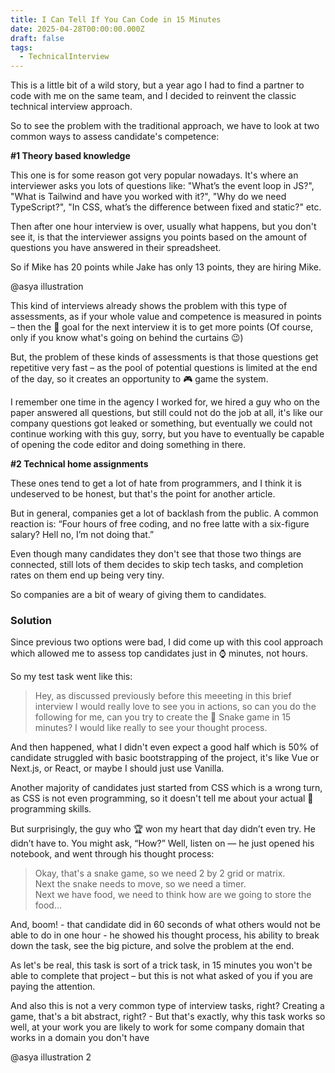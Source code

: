 ```yaml
---
title: I Can Tell If You Can Code in 15 Minutes
date: 2025-04-28T00:00:00.000Z
draft: false
tags:
  - TechnicalInterview
---
```


This is a little bit of a wild story, but a year ago I had to find a partner to code with me on the same team, and I decided to reinvent the classic technical interview approach.

So to see the problem with the traditional approach, we have to look at two common ways to assess candidate's competence:

**#1 Theory based knowledge**

This one is for some reason got very popular nowadays. It's where an interviewer asks you lots of questions like: "What’s the event loop in JS?", "What is Tailwind and have you worked with it?", "Why do we need TypeScript?", "In CSS, what’s the difference between fixed and static?" etc.

Then after one hour interview is over, usually what happens, but you don't see it, is that the interviewer assigns you points based on the amount of questions you have answered in their spreadsheet.

So if Mike has 20 points while Jake has only 13 points, they are hiring Mike.

@asya illustration

This kind of interviews already shows the problem with this type of assessments, as if your whole value and competence is measured in points – then the 🎯 goal for the next interview it is to get more points (Of course, only if you know what's going on behind the curtains 😉)

But, the problem of these kinds of assessments is that those questions get repetitive very fast – as the pool of potential questions is limited at the end of the day, so it creates an opportunity to 🎮 game the system.

I remember one time in the agency I worked for, we hired a guy who on the paper answered all questions, but still could not do the job at all, it's like our company questions got leaked or something, but eventually we could not continue working with this guy, sorry, but you have to eventually be capable of opening the code editor and doing something in there.

**#2 Technical home assignments**

These ones tend to get a lot of hate from programmers, and I think it is undeserved to be honest, but that's the point for another article.

But in general, companies get a lot of backlash from the public. A common reaction is: “Four hours of free coding, and no free latte with a six-figure salary? Hell no, I’m not doing that.”

Even though many candidates they don't see that those two things are connected, still lots of them decides to skip tech tasks, and completion rates on them end up being very  tiny.

So companies are a bit of weary of giving them to candidates.

### Solution

Since previous two options were bad, I did come up with this cool approach which allowed me to assess top candidates just in ⌚️ minutes, not hours.

So my test task went like this:

> Hey, as discussed previously before this meeeting in this brief interview I would really love to see you in actions, so can you do the following for me, can you try to create the 🐍 Snake game in 15 minutes? I would like really to see your thought process.

And then happened, what I didn't even expect a good half which is 50% of candidate struggled with basic bootstrapping of the project, it's like Vue or Next.js, or React, or maybe I should just use Vanilla.

Another majority of candidates just started from CSS which is a wrong turn, as CSS is not even programming, so it doesn't tell me about your actual 🔧 programming skills.

But surprisingly, the guy who 🏆 won my heart that day didn’t even try. He didn’t have to. You might ask, “How?” Well, listen on — he just opened his notebook, and went through his thought process:

> Okay, that's a snake game, so we need 2 by 2 grid or matrix.\
> Next the snake needs to move, so we need a timer.\
> Next we have food, we need to think how are we going to store the food...

And, boom! - that candidate did in 60 seconds of what others would not be able to do in one hour - he showed his thought process, his ability to break down the task, see the big picture, and solve the problem at the end.

As let's be real, this task is sort of a trick task, in 15 minutes you won't be able to complete that project – but this is not what asked of you if you are paying the attention.

And also this is not a very common type of interview tasks, right? Creating a game, that's a bit abstract, right? - But that's exactly, why this task works so well, at your work you are likely to work for some company domain that works in a domain you don't have 

@asya illustration 2 
